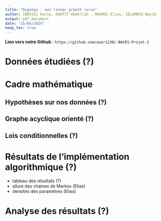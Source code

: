 ---
title: "Dugongs - non linear growth curve"
author: IDRISSI Karim, KOUTIT Abdellah , MOURDI Elias, SELAMNIA Najib
output: pdf_document
date: "15/04/2024"
keep_tex: true    
---

**Lien vers notre Github** : `https://github.com/azer1230/-BAYES-Projet-2`

# Données étudiées (?)

# Cadre mathématique

## Hypothèses sur nos données (?)

## Graphe acyclique orienté (?)

## Lois conditionnelles (?)

# Résultats de l'implémentation algorithmique (?)

- tableau des résultats (?)
- allure des chaines de Markov (Elias)
- densités des paramètres (Elias)

# Analyse des résultats (?)